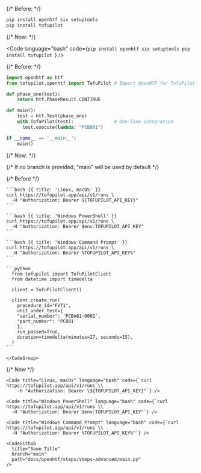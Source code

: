 {/* Before: */}

```bash
pip install openhtf six setuptools
pip install tofupilot
```

{/* Now: */}

<Code
  language="bash"
  code={`pip install openhtf six setuptools
pip install tofupilot
`}
/>

{/* Before: */}

```python {{ title: 'main.py' }}
import openhtf as htf
from tofupilot.openhtf import TofuPilot # Import OpenHTF for TofuPilot

def phase_one(test):
    return htf.PhaseResult.CONTINUE

def main():
    test = htf.Test(phase_one)
    with TofuPilot(test):               # One-line integration
      test.execute(lambda: "PCB001")

if __name__ == '__main__':
    main()
```

{/* Now: */}

{/* If no branch is provided, "main" will be used by default */}

<CodeGithub
  branch="main"
  path="docs/openhtf/steps/steps-advanced/main.py"
/>

{/* Before */}

<CodeGroup>

    ```bash {{ title: 'Linux, macOS' }}
    curl https://tofupilot.app/api/v1/runs \
      -H "Authorization: Bearer ${TOFUPILOT_API_KEY}"
    ```

    ```bash {{ title: 'Windows PowerShell' }}
    curl https://tofupilot.app/api/v1/runs \
      -H "Authorization: Bearer $env:TOFUPILOT_API_KEY"
    ```

    ```bash {{ title: 'Windows Command Prompt' }}
    curl https://tofupilot.app/api/v1/runs \
      -H "Authorization: Bearer %TOFUPILOT_API_KEY%"
    ```

    ```python
      from tofupilot import TofuPilotClient
      from datetime import timedelta

      client = TofuPilotClient()

      client.create_run(
        procedure_id="FVT1",
        unit_under_test={
        "serial_number": 'PCBA01-0001',
        "part_number": 'PCB01'
        },
        run_passed=True,
        duration=timedelta(minutes=27, seconds=15),
      )
    ```

    </CodeGroup>

{/* Now */}

<CodeGroup>

    <Code title="Linux, macOs" language="bash" code={`curl https://tofupilot.app/api/v1/runs \\
        -H "Authorization: Bearer \${TOFUPILOT_API_KEY}"`} />

    <Code title="Windows PowerShell" language="bash" code={`curl https://tofupilot.app/api/v1/runs \\
      -H "Authorization: Bearer $env:TOFUPILOT_API_KEY"`} />

    <Code title="Windows Command Prompt" language="bash" code={`curl https://tofupilot.app/api/v1/runs \\
      -H "Authorization: Bearer %TOFUPILOT_API_KEY%"`} />

    <CodeGithub
      title="Some Title"
      branch="main"
      path="docs/openhtf/steps/steps-advanced/main.py"
    />

</CodeGroup>
